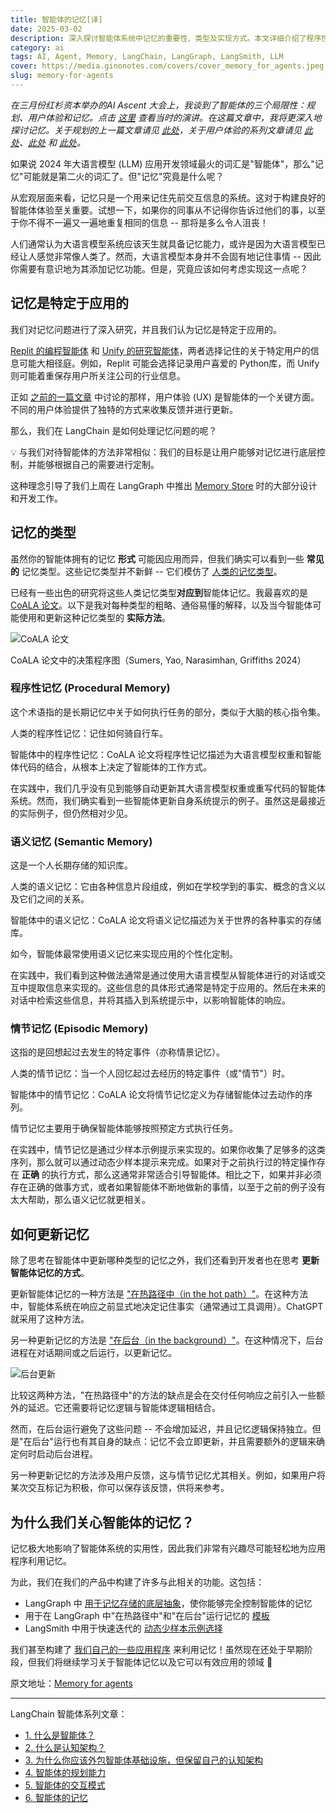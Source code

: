 ```yaml
---
title: 智能体的记忆[译]
date: 2025-03-02
description: 深入探讨智能体系统中记忆的重要性、类型及实现方式。本文详细介绍了程序性记忆、语义记忆和情节记忆在 AI 智能体中的应用，以及如何在 LangChain 生态系统中实现这些记忆机制。
category: ai
tags: AI, Agent, Memory, LangChain, LangGraph, LangSmith, LLM
cover: https://media.ginonotes.com/covers/cover_memory_for_agents.jpeg
slug: memory-for-agents
---
```


_在三月份红杉资本举办的AI Ascent 大会上，我谈到了智能体的三个局限性：规划、用户体验和记忆。点击 [这里](https://www.youtube.com/watch?v=pBBe1pk8hf4) 查看当时的演讲。在这篇文章中，我将更深入地探讨记忆。关于规划的上一篇文章请见 [此处](https://blog.langchain.dev/planning-for-agents/)，关于用户体验的系列文章请见 [此处](https://blog.langchain.dev/ux-for-agents-part-1-chat-2/)、[此处](https://blog.langchain.dev/ux-for-agents-part-2-ambient/) 和 [此处](https://blog.langchain.dev/ux-for-agents-part-3/)。_

如果说 2024 年大语言模型 (LLM) 应用开发领域最火的词汇是"智能体"，那么"记忆"可能就是第二火的词汇了。但"记忆"究竟是什么呢？

从宏观层面来看，记忆只是一个用来记住先前交互信息的系统。这对于构建良好的智能体体验至关重要。试想一下，如果你的同事从不记得你告诉过他们的事，以至于你不得不一遍又一遍地重复相同的信息 -- 那将是多么令人沮丧！

人们通常认为大语言模型系统应该天生就具备记忆能力，或许是因为大语言模型已经让人感觉非常像人类了。然而，大语言模型本身并不会固有地记住事情 -- 因此你需要有意识地为其添加记忆功能。但是，究竟应该如何考虑实现这一点呢？

## 记忆是特定于应用的

我们对记忆问题进行了深入研究，并且我们认为记忆是特定于应用的。

[Replit 的编程智能体](https://blog.langchain.dev/customers-replit/) 和 [Unify 的研究智能体](https://blog.langchain.dev/unify-launches-agents-for-account-qualification-using-langgraph-and-langsmith/)，两者选择记住的关于特定用户的信息可能大相径庭。例如，Replit 可能会选择记录用户喜爱的 Python库，而 Unify 则可能着重保存用户所关注公司的行业信息。

正如 [之前的一篇文章](https://blog.langchain.dev/ux-for-agents-part-1-chat-2/) 中讨论的那样，用户体验 (UX) 是智能体的一个关键方面。不同的用户体验提供了独特的方式来收集反馈并进行更新。

那么，我们在 LangChain 是如何处理记忆问题的呢？

<div className="my-4 rounded-lg bg-blue-50 p-4">
  💡 与我们对待智能体的方法非常相似：我们的目标是让用户能够对记忆进行底层控制，并能够根据自己的需要进行定制。
</div>

这种理念引导了我们上周在 LangGraph 中推出 [Memory Store](https://blog.langchain.dev/launching-long-term-memory-support-in-langgraph/) 时的大部分设计和开发工作。

## 记忆的类型

虽然你的智能体拥有的记忆 **形式** 可能因应用而异，但我们确实可以看到一些 **常见的** 记忆类型。这些记忆类型并不新鲜 -- 它们模仿了 [人类的记忆类型](https://www.psychologytoday.com/us/basics/memory/types-of-memory)。

已经有一些出色的研究将这些人类记忆类型**对应到**智能体记忆。我最喜欢的是 [CoALA 论文](https://arxiv.org/pdf/2309.02427)。以下是我对每种类型的粗略、通俗易懂的解释，以及当今智能体可能使用和更新这种记忆类型的 **实际方法**。

![CoALA 论文](https://media.ginonotes.com/images/20250302_memory_for_agents/coala_paper.png)

CoALA 论文中的决策程序图（Sumers, Yao, Narasimhan, Griffiths 2024）

### 程序性记忆 (Procedural Memory)

这个术语指的是长期记忆中关于如何执行任务的部分，类似于大脑的核心指令集。

人类的程序性记忆：记住如何骑自行车。

智能体中的程序性记忆：CoALA 论文将程序性记忆描述为大语言模型权重和智能体代码的结合，从根本上决定了智能体的工作方式。

在实践中，我们几乎没有见到能够自动更新其大语言模型权重或重写代码的智能体系统。然而，我们确实看到一些智能体更新自身系统提示的例子。虽然这是最接近的实际例子，但仍然相对少见。

### 语义记忆 (Semantic Memory)

这是一个人长期存储的知识库。

人类的语义记忆：它由各种信息片段组成，例如在学校学到的事实、概念的含义以及它们之间的关系。

智能体中的语义记忆：CoALA 论文将语义记忆描述为关于世界的各种事实的存储库。

如今，智能体最常使用语义记忆来实现应用的个性化定制。

在实践中，我们看到这种做法通常是通过使用大语言模型从智能体进行的对话或交互中提取信息来实现的。这些信息的具体形式通常是特定于应用的。然后在未来的对话中检索这些信息，并将其插入到系统提示中，以影响智能体的响应。

### 情节记忆 (Episodic Memory)

这指的是回想起过去发生的特定事件（亦称情景记忆）。

人类的情节记忆：当一个人回忆起过去经历的特定事件（或"情节"）时。

智能体中的情节记忆：CoALA 论文将情节记忆定义为存储智能体过去动作的序列。

情节记忆主要用于确保智能体能够按照预定方式执行任务。

在实践中，情节记忆是通过少样本示例提示来实现的。如果你收集了足够多的这类序列，那么就可以通过动态少样本提示来完成。如果对于之前执行过的特定操作存在 **正确** 的执行方式，那么这通常非常适合引导智能体。相比之下，如果并非必须存在正确的做事方式，或者如果智能体不断地做新的事情，以至于之前的例子没有太大帮助，那么语义记忆就更相关。

## 如何更新记忆

除了思考在智能体中更新哪种类型的记忆之外，我们还看到开发者也在思考 **更新智能体记忆的方式**。

更新智能体记忆的一种方法是 ["在热路径中（in the hot path）"](https://langchain-ai.github.io/langgraph/concepts/memory/#writing-memories-in-the-hot-path)。在这种方法中，智能体系统在响应之前显式地决定记住事实（通常通过工具调用）。ChatGPT 就采用了这种方法。

另一种更新记忆的方法是 ["在后台（in the background）"](https://langchain-ai.github.io/langgraph/concepts/memory/#writing-memories-in-the-background)。在这种情况下，后台进程在对话期间或之后运行，以更新记忆。

![后台更新](https://media.ginonotes.com/images/20250302_memory_for_agents/hot_path_vs_background.png)

比较这两种方法，"在热路径中"的方法的缺点是会在交付任何响应之前引入一些额外的延迟。它还需要将记忆逻辑与智能体逻辑相结合。

然而，在后台运行避免了这些问题 -- 不会增加延迟，并且记忆逻辑保持独立。但是"在后台"运行也有其自身的缺点：记忆不会立即更新，并且需要额外的逻辑来确定何时启动后台进程。

另一种更新记忆的方法涉及用户反馈，这与情节记忆尤其相关。例如，如果用户将某次交互标记为积极，你可以保存该反馈，供将来参考。

## 为什么我们关心智能体的记忆？

记忆极大地影响了智能体系统的实用性，因此我们非常有兴趣尽可能轻松地为应用程序利用记忆。

为此，我们在我们的产品中构建了许多与此相关的功能。这包括：

- LangGraph 中 [用于记忆存储的底层抽象](https://blog.langchain.dev/launching-long-term-memory-support-in-langgraph/)，使你能够完全控制智能体的记忆
- 用于在 LangGraph 中"在热路径中"和"在后台"运行记忆的 [模板](https://github.com/langchain-ai/memory-template)
- LangSmith 中用于快速迭代的 [动态少样本示例选择](https://blog.langchain.dev/dynamic-few-shot-examples-langsmith-datasets/)

我们甚至构建了 [我们自己的一些应用程序](https://github.com/langchain-ai/open-canvas) 来利用记忆！虽然现在还处于早期阶段，但我们将继续学习关于智能体记忆以及它可以有效应用的领域 🙂

原文地址：[Memory for agents](https://blog.langchain.dev/memory-for-agents/)

---

LangChain 智能体系列文章：

- [1. 什么是智能体？](https://www.ginonotes.com/posts/what-is-ai-agents)
- [2. 什么是认知架构？](https://www.ginonotes.com/posts/what-is-a-cognitive-architecture)
- [3. 为什么你应该外包智能体基础设施，但保留自己的认知架构](https://www.ginonotes.com/posts/outsource-agentic-infrastructure-own-cognitive-architecture)
- [4. 智能体的规划能力](https://www.ginonotes.com/posts/planning-for-agents)
- [5. 智能体的交互模式](https://www.ginonotes.com/posts/ux-for-agents)
- [6. 智能体的记忆](https://www.ginonotes.com/posts/memory-for-agents)